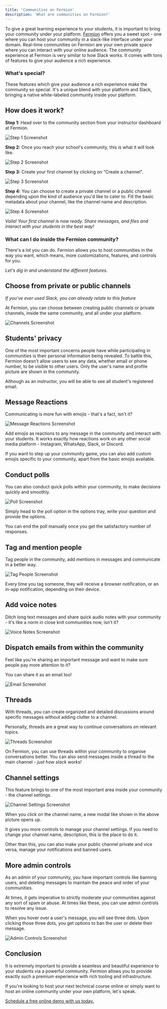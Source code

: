 ```yaml
---
title: 'Communities on Fermion'
description: 'What are communities on Fermion?'
---
```



To give a great learning experience to your students, it is important to bring your community under your platform. [Fermion](https://fermion.app/) offers you a sweet spot - one where you can host your community in a slack-like interface under your domain. Real-time communities on Fermion are your own private space where you can interact with your online audience. The community experience at Fermion is very similar to how Slack works. It comes with tons of features to give your audience a rich experience.

### What's special?

These features which give your audience a rich experience make the community so special. It's a unique blend with your platform and Slack, bringing a native white-labeled community inside your platform.


## How does it work?

**Step 1:** Head over to the community section from your instructor dashboard at Fermion.

![Step 1 Screenshot](https://codedamn-blog.s3.amazonaws.com/wp-content/uploads/2024/09/20160408/Screenshot-2024-09-20-at-4.04.01%E2%80%AFPM-1024x483.png)

**Step 2:** Once you reach your school's community, this is what it will look like.

![Step 2 Screenshot](https://codedamn-blog.s3.amazonaws.com/wp-content/uploads/2024/09/20160459/Screenshot-2024-09-20-at-4.04.52%E2%80%AFPM-1024x573.png)

**Step 3:** Create your first channel by clicking on "Create a channel".

![Step 3 Screenshot](https://codedamn-blog.s3.amazonaws.com/wp-content/uploads/2024/09/20160800/Screenshot-2024-09-20-at-4.07.54%E2%80%AFPM-1024x572.png)

**Step 4:** You can choose to create a private channel or a public channel depending upon the kind of audience you'd like to cater to. Fill the basic metadata about your channel, like the channel name and description.

![Step 4 Screenshot](https://codedamn-blog.s3.amazonaws.com/wp-content/uploads/2024/09/20162013/Screenshot-2024-09-20-at-4.20.06%E2%80%AFPM-1024x556.png)

*Voila! Your first channel is now ready. Share messages, and files and interact with your students in the best way!*

### What can I do inside the Fermion community?

There's a lot you can do. Fermion allows you to host communities in the way you want, which means, more customizations, features, and controls for you.

*Let's dig in and understand the different features.*

## Choose from private or public channels

*If you've ever used Slack, you can already relate to this feature*

At Fermion, you can choose between creating public channels or private channels, inside the same community, and all under your platform.

![Channels Screenshot](https://codedamn-blog.s3.amazonaws.com/wp-content/uploads/2024/09/20163853/Screenshot-2024-09-20-at-4.38.47%E2%80%AFPM-1024x556.png)

## Students' privacy

One of the most important concerns people have while participating in communities is their personal information being revealed. To battle this, Fermion doesn't allow users to see any data, whether email or phone number, to be visible to other users. Only the user's name and profile picture are shown in the community.

Although as an instructor, you will be able to see all student's registered email.

## Message Reactions

Communicating is more fun with emojis - that's a fact, isn't it?

![Message Reactions Screenshot](https://codedamn-blog.s3.amazonaws.com/wp-content/uploads/2024/09/20164428/Screenshot-2024-09-20-at-4.44.20%E2%80%AFPM-1024x319.png)

Add emojis as reactions to any message in the community and interact with your students. It works exactly how reactions work on any other social media platform - Instagram, WhatsApp, Slack, or Discord.

If you want to step up your community game, you can also add custom emojis specific to your community, apart from the basic emojis available.

## Conduct polls

You can also conduct quick polls within your community, to make decisions quickly and smoothly.

![Poll Screenshot](https://codedamn-blog.s3.amazonaws.com/wp-content/uploads/2024/09/20170225/Screenshot-2024-09-20-at-5.02.19%E2%80%AFPM-1024x417.png)

Simply head to the poll option in the options tray, write your question and provide the options.

You can end the poll manually once you get the satisfactory number of responses.

## Tag and mention people

Tag people in the community, add mentions in messages and communicate in a better way.

![Tag People Screenshot](https://codedamn-blog.s3.amazonaws.com/wp-content/uploads/2024/09/20170840/Screenshot-2024-09-20-at-5.08.33%E2%80%AFPM-1024x417.png)

Every time you tag someone, they will receive a browser notification, or an in-app notification, depending on their device.

## Add voice notes

Ditch long text messages and share quick audio notes with your community - it's like a norm in close knit communities now, isn't it?

![Voice Notes Screenshot](https://codedamn-blog.s3.amazonaws.com/wp-content/uploads/2024/09/20172238/Screenshot-2024-09-20-at-5.22.31%E2%80%AFPM-1024x571.png)

## Dispatch emails from within the community

Feel like you're sharing an important message and want to make sure people pay more attention to it?

You can share it as an email too!

![Email Screenshot](https://codedamn-blog.s3.amazonaws.com/wp-content/uploads/2024/09/20173206/Screenshot-2024-09-20-at-5.31.59%E2%80%AFPM-1024x479.png)

## Threads

With threads, you can create organized and detailed discussions around specific messages without adding clutter to a channel.

Personally, threads are a great way to continue conversations on relevant topics.

![Threads Screenshot](https://codedamn-blog.s3.amazonaws.com/wp-content/uploads/2024/09/20173932/Screenshot-2024-09-20-at-5.39.27%E2%80%AFPM-1024x575.png)

On Fermion, you can use threads within your community to organise conversations better. You can also send messages inside a thread to the main channel - *just how slack works!*

## Channel settings

This feature brings to one of the most important area inside your community - the channel settings.

![Channel Settings Screenshot](https://codedamn-blog.s3.amazonaws.com/wp-content/uploads/2024/09/20174847/Screenshot-2024-09-20-at-5.48.40%E2%80%AFPM-1024x501.png)

When you click on the channel name, a new modal like shown in the above picture opens up.

It gives you more controls to manage your channel settings. If you need to change your channel name, description, this is the place to do it.

Other than this, you can also make your public channel private and vice versa, manage your notifications and banned users.

## More admin controls

As an admin of your community, you have important controls like banning users, and deleting messages to maintain the peace and order of your communities.

At times, it gets imperative to strictly moderate your communities against any sort of spam or abuse. At times like these, you can use admin controls to resolve any issue.

When you hover over a user's message, you will see three dots. Upon clicking those three dots, you get options to ban the user or delete their message.

![Admin Controls Screenshot](https://codedamn-blog.s3.amazonaws.com/wp-content/uploads/2024/09/20175625/Screenshot-2024-09-20-at-5.56.18%E2%80%AFPM-1024x501.png)

## Conclusion

It is extremely important to provide a seamless and beautiful experience to your students via a powerful community. Fermion allows you to provide exactly such a premium experience with rich tooling and infrastructure.

If you're looking to host your next technical course online or simply want to host an online community under your own platform, let's speak.

[Schedule a free online demo with us today.](https://sales.fermion.app/demo-call)

